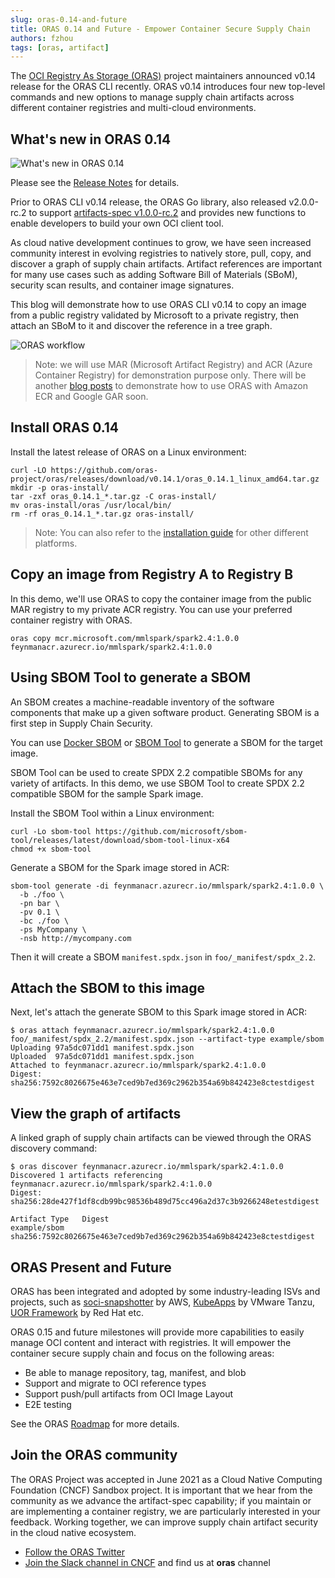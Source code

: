 ---
slug: oras-0.14-and-future
title: ORAS 0.14 and Future - Empower Container Secure Supply Chain
authors: fzhou
tags: [oras, artifact]
---

The [OCI Registry As Storage (ORAS)](https://oras.land/) project maintainers announced v0.14 release for the ORAS CLI recently. ORAS v0.14 introduces four new top-level commands and new options to manage supply chain artifacts across different container registries and multi-cloud environments. 

<!--truncate-->

## What's new in ORAS 0.14

![ What's new in ORAS 0.14](./img/what's-new-0.14.png)

Please see the [Release Notes](https://github.com/oras-project/oras/releases/tag/v0.14.0) for details.

Prior to ORAS CLI v0.14 release, the ORAS Go library, also released v2.0.0-rc.2 to support [artifacts-spec v1.0.0-rc.2](https://github.com/oras-project/artifacts-spec/releases/tag/v1.0.0-rc.2) and provides new functions to enable developers to build your own OCI client tool.

As cloud native development continues to grow, we have seen increased community interest in evolving registries to natively store, pull, copy, and discover a graph of supply chain artifacts. Artifact references are important for many use cases such as adding Software Bill of Materials (SBoM), security scan results, and container image signatures. 

This blog will demonstrate how to use ORAS CLI v0.14 to copy an image from a public registry validated by Microsoft to a private registry, then attach an SBoM to it and discover the reference in a tree graph.

![ORAS workflow](./img/oras-workflow.png)

> Note: we will use MAR (Microsoft Artifact Registry) and ACR (Azure Container Registry) for demonstration purpose only. There will be another [blog posts](https://github.com/oras-project/oras-www/issues/54) to demonstrate how to use ORAS with Amazon ECR and Google GAR soon. 

## Install ORAS 0.14

Install the latest release of ORAS on a Linux environment:

```
curl -LO https://github.com/oras-project/oras/releases/download/v0.14.1/oras_0.14.1_linux_amd64.tar.gz
mkdir -p oras-install/
tar -zxf oras_0.14.1_*.tar.gz -C oras-install/
mv oras-install/oras /usr/local/bin/
rm -rf oras_0.14.1_*.tar.gz oras-install/
```

> Note: You can also refer to the [installation guide](https://oras.land/cli/) for other different platforms.

## Copy an image from Registry A to Registry B

In this demo, we'll use ORAS to copy the container image from the public MAR registry to my private ACR registry. You can use your preferred container registry with ORAS.

```
oras copy mcr.microsoft.com/mmlspark/spark2.4:1.0.0 feynmanacr.azurecr.io/mmlspark/spark2.4:1.0.0
```

## Using SBOM Tool to generate a SBOM

An SBOM creates a machine-readable inventory of the software components that make up a given software product. Generating SBOM is a first step in Supply Chain Security. 

You can use [Docker SBOM](https://docs.docker.com/engine/sbom/) or [SBOM Tool](https://github.com/microsoft/sbom-tool) to generate a SBOM for the target image.

SBOM Tool can be used to create SPDX 2.2 compatible SBOMs for any variety of artifacts. In this demo, we use SBOM Tool to create SPDX 2.2 compatible SBOM for the sample Spark image.

Install the SBOM Tool within a Linux environment:

```
curl -Lo sbom-tool https://github.com/microsoft/sbom-tool/releases/latest/download/sbom-tool-linux-x64
chmod +x sbom-tool
```

Generate a SBOM for the Spark image stored in ACR:

```
sbom-tool generate -di feynmanacr.azurecr.io/mmlspark/spark2.4:1.0.0 \
  -b ./foo \
  -pn bar \
  -pv 0.1 \
  -bc ./foo \
  -ps MyCompany \
  -nsb http://mycompany.com
```

Then it will create a SBOM `manifest.spdx.json` in `foo/_manifest/spdx_2.2`.

## Attach the SBOM to this image

Next, let's attach the generate SBOM to this Spark image stored in ACR:

```
$ oras attach feynmanacr.azurecr.io/mmlspark/spark2.4:1.0.0 foo/_manifest/spdx_2.2/manifest.spdx.json --artifact-type example/sbom
Uploading 97a5dc071dd1 manifest.spdx.json
Uploaded  97a5dc071dd1 manifest.spdx.json
Attached to feynmanacr.azurecr.io/mmlspark/spark2.4:1.0.0
Digest: sha256:7592c8026675e463e7ced9b7ed369c2962b354a69b842423e8ctestdigest
```

## View the graph of artifacts

A linked graph of supply chain artifacts can be viewed through the ORAS discovery command:

```
$ oras discover feynmanacr.azurecr.io/mmlspark/spark2.4:1.0.0
Discovered 1 artifacts referencing feynmanacr.azurecr.io/mmlspark/spark2.4:1.0.0
Digest: sha256:28de427f1df8cdb99bc98536b489d75cc496a2d37c3b9266248etestdigest

Artifact Type   Digest
example/sbom    sha256:7592c8026675e463e7ced9b7ed369c2962b354a69b842423e8ctestdigest
```

## ORAS Present and Future

ORAS has been integrated and adopted by some industry-leading ISVs and projects, such as [soci-snapshotter](https://github.com/awslabs/soci-snapshotter) by AWS, [KubeApps](https://github.com/vmware-tanzu/kubeapps) by VMware Tanzu, [UOR Framework](https://universalreference.io/) by Red Hat etc. 

ORAS 0.15 and future milestones will provide more capabilities to easily manage OCI content and interact with registries. It will empower the container secure supply chain and focus on the following areas:

- Be able to manage repository, tag, manifest, and blob
- Support and migrate to OCI reference types
- Support push/pull artifacts from OCI Image Layout
- E2E testing

See the ORAS [Roadmap](https://github.com/oras-project/community/blob/main/Roadmap.md) for more details.

## Join the ORAS community
 
The ORAS Project was accepted in June 2021 as a Cloud Native Computing Foundation (CNCF) Sandbox project. It is important that we hear from the community as we advance the artifact-spec capability; if you maintain or are implementing a container registry, we are particularly interested in your feedback. Working together, we can improve supply chain artifact security in the cloud native ecosystem. 

- [Follow the ORAS Twitter](https://twitter.com/intent/follow?screen_name=orasproject)
- [Join the Slack channel in CNCF](https://slack.cncf.io/) and find us at **oras** channel
